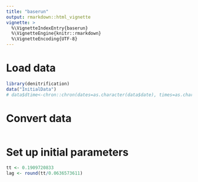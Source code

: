 ```yaml
---
title: "baserun"
output: rmarkdown::html_vignette
vignette: >
  %\VignetteIndexEntry{baserun}
  %\VignetteEngine{knitr::rmarkdown}
  %\VignetteEncoding{UTF-8}
---
```


# Load data
```r
library(denitrification)
data("InitialData")
# data$dtime<-chron::chron(dates=as.character(data$date), times=as.character(data$time))
```

# Convert data
```r

```

# Set up initial parameters
```r
tt <- 0.1909720833
lag <- round(tt/0.0636573611)
```
